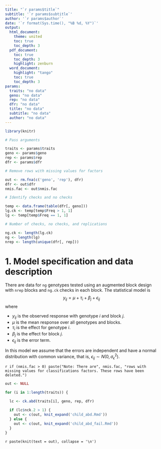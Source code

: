 ```yaml
---
title: "`r params$title`"
subtitle: '`r params$subtitle`'
author: '`r params$author`'
date: '`r format(Sys.time(), "%B %d, %Y")`'
output: 
  html_document:
    theme: united
    toc: true
    toc_depth: 3
  pdf_document:
    toc: true
    toc_depth: 3
    highlight: zenburn
  word_document:
    highlight: "tango"
    toc: true
    toc_depth: 3
params: 
  traits: "no data"
  geno: "no data"
  rep: "no data"
  dfr: "no data"
  title: "no data"
  subtitle: "no data"
  author: "no data"
---
```


```r
library(knitr)

# Pass arguments

traits <- params$traits
geno <- params$geno
rep <- params$rep
dfr <- params$dfr

# Remove rows with missing values for factors

out <- rm.fna(c('geno', 'rep'), dfr)
dfr <- out$dfr
nmis.fac <- out$nmis.fac

# Identify checks and no checks

temp <- data.frame(table(dfr[, geno]))
lg.ck <- temp[temp$Freq > 1, 1]
lg <- temp[temp$Freq == 1, 1]

# Number of checks, no checks, and replications

ng.ck <- length(lg.ck)
ng <- length(lg)
nrep <- length(unique(dfr[, rep]))
```

# 1. Model specification and data description

There are data for `ng` genotypes tested using an augmented block design with `nrep` blocks and `ng.ck` checks in each block. The statistical model is
$$
y_{ij} = \mu + \tau_i + \beta_j + \epsilon_{ij}
$$
where

* $y_{ij}$ is the observed response with genotype $i$ and block $j$.
* $\mu$ is the mean response over all genotypes and blocks.
* $\tau_i$ is the effect for genotype $i$.
* $\beta_j$ is the effect for block $j$.
* $\epsilon_{ij}$ is the error term.

In this model we assume that the errors are independent and have a normal distribution with common variance, that is, $\epsilon_{ij} \sim N(0,\sigma_{\epsilon}^2)$.

`r if (nmis.fac > 0) paste("Note: There are", nmis.fac, "rows with missing values for classifications factors. These rows have been deleted.")`

```r
out <- NULL

for (i in 1:length(traits)) {
  
  lc <- ck.abd(traits[i], geno, rep, dfr)

  if (lc$nck.2 > 1) {
    out <- c(out, knit_expand('child_abd.Rmd'))
  } else {
    out <- c(out, knit_expand('child_abd_fail.Rmd'))
  }
}
```

`r paste(knit(text = out), collapse = '\n')`
